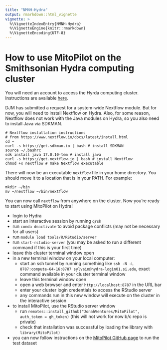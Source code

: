 ```yaml
---
title: "NMNH-Hydra"
output: rmarkdown::html_vignette
vignette: >
  %\VignetteIndexEntry{NMNH-Hydra}
  %\VignetteEngine{knitr::rmarkdown}
  %\VignetteEncoding{UTF-8}
---
```


# How to use MitoPilot on the Smithsonian Hydra computing cluster

You will need an account to access the Hyrda computing cluster. Instructions are available [here](https://confluence.si.edu/display/HPC/Hydra+Policies).

DJM has submitted a request for a system-wide Nextflow module. But for now, you will need to install Nextflow on Hydra. Also, for some reason, Nextflow does not work with the Java modules on Hydra, so you also need to install Java via SDKMAN.

```
# Nextflow installation instructions
# from https://www.nextflow.io/docs/latest/install.html
cd ~
curl -s https://get.sdkman.io | bash # install SDKMAN
source ~/.bashrc
sdk install java 17.0.10-tem # install java
curl -s https://get.nextflow.io | bash # install Nextflow
chmod +x nextflow # make Nextflow executable
```

There will now be an executable `nextflow` file in your home directory. You should move it to a location that is in your PATH. For example:

```
mkdir ~/bin
mv ~/nextflow ~/bin/nextflow
```
 
You can now call `nextflow` from anywhere on the cluster. Now you're ready to start using MitoPilot on Hydra!

- login to Hydra
- start an interactive session by running `qrsh`
- run `conda deactivate` to avoid package conflicts (may not be necessary for all users)
- run `module load tools/R/RStudio/server`
- run `start-rstudio-server` (you may be asked to run a different command if this is your first time)
- leave this cluster terminal window open 
- in a new terminal window on your local computer:
	- start an ssh tunnel by running something like `ssh -N -L 8787:compute-64-16:8787 sylvain@hydra-login01.si.edu`, exact command available in your cluster terminal window
	- leave this terminal window open
	- open a web browser and enter `http://localhost:8787` in the URL bar
	- enter your cluster login credentials to access the RStudio server
	- any commands run in this new window will execute on the cluster in the interactive session
- to install MitoPilot, use the RStudio server window
	- run `remotes::install_github("JonahVentures/MitoPilot", auth_token = gh_token)` (this will not work for now b/c repo is private)
	- check that installation was successful by loading the library with `library(MitoPilot)`
- you can now follow instructions on the [MitoPilot GitHub page](https://github.com/JonahVentures/MitoPilot) to run the test dataset
